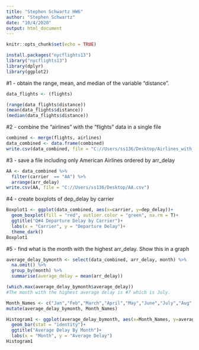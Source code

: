 ```yaml
---
title: "Stephen Schwartz HW6"
author: "Stephen Schwartz"
date: "10/4/2020"
output: html_document
---
```


```r
knitr::opts_chunk$set(echo = TRUE)
```

```r
install.packages("nycflights13")
library("nycflights13")
library(dplyr)
library(ggplot2)
```


#1 - obtain the range, mean, and median of the variable "distance".
```r
data_flights <- (flights)

(range(data_flights$distance))
(mean(data_flights$distance))
(median(data_flights$distance))
```
#2 - combine the "airlines" with the "flights" data in a single file
```r
combined <- merge(flights, airlines)
data_combined <- data.frame(combined)
write.csv(data_combined, file = "C://Users/ss136/Desktop/Airlines_with_Flights.csv")
```

#3 -  save a file including only American Airlines ordered by arr_delay
```r
AA <- data_combined %>%
  filter(carrier  == "AA") %>%
  arrange(arr_delay)
write.csv(AA, file = "C://Users/ss136/Desktop/AA.csv")
```

#4 - create boxplots of dep_delay by carrier
```r
Boxplot1 <- ggplot(data_combined, aes(x=carrier, y=dep_delay))+
  geom_boxplot(fill = "red", outlier.color = "green", na.rm = T)+
  ggtitle("Q#4 Departure Delay by Carrier")+
  labs(x = "Carrier", y = "Departure Delay")+
  theme_dark()
Boxplot1
```

#5 - find what is the month with the highest arr_delay. Show this in a graph
```r
average_delay_bymonth <- select(data_combined, arr_delay, month) %>%
  na.omit() %>%
  group_by(month) %>%
  summarise(average_delay = mean(arr_delay))

(which.max(average_delay_bymonth$average_delay))
#The month with the highest average delay is #7 which is July. 

Month_Names <- c("Jan","Feb","March","April","May","June","July","Aug","Sept","Oct","Nov","Dec")
mutate(average_delay_bymonth, Month_Names)

Histogram1 <- ggplot(average_delay_bymonth, aes(x=Month_Names, y=average_delay))+
  geom_bar(stat = "identity")+
  ggtitle("Average Delay By Month")+
  labs(x = "Month", y = "Average Delay")
Histogram1
```




